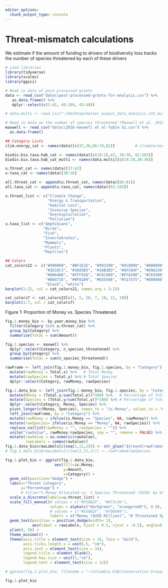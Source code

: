 ```yaml
---
editor_options: 
  chunk_output_type: console
---
```


# Threat-mismatch calculations 

We estimate if the amount of funding to drivers of biodiversity loss tracks the number of species threatened by each of these drivers

```r
# Load libraries
library(tidyverse)
library(scales)
library(ggsci)
```

```r
# Read in data of post-processed grants
data <- read_csv("data\\post-processed-grants-for-analysis.csv") %>%
   as.data.frame() %>%
   dplyr::select(c(1:42, 49:109, 43:48))

# data.multi <- read_csv("~/Desktop/master_output_data_analysis_v15_mutlicategories.csv") %>% as.data.frame()

# Read in data on the number of species threatened (Maxwell et al. 2016)
maxwell <- read_csv("data\\2016-maxwell et al-Table S2.csv") %>%
  as.data.frame()
```
```r



## Category Lists
clim.energy_cat <- names(data)[c(37,38,66:74,81)]         # climate/energy/combos/other

biodiv.bio.taxa.hab_cat <- names(data)[c(19:28,43, 30:36, 82:103)]
biodiv.bio.taxa.hab_cat_multi <- names(data.multi)[c(19:28,30:36)]

u.threat_cat <- names(data)[37:42]
u.taxa_cat <- names(data)[30:36]

all.threat_cat <- append(u.threat_cat, names(data)[66:81])
all.taxa_cat <- append(u.taxa_cat, names(data)[82:103])

u.threat_list <- c("Climate Change", 
                   "Energy & Transportation",
                   "Habitat Loss",
                   "Invasive Species",
                   "Overexploitation",
                   "Pollution")
u.taxa_list <- c("Amphibians",
                 "Birds",
                 "Fish",
                 "Invertebrates",
                 "Mammals",
                 "Plants",
                 "Reptiles")
```
```r
## Colors
cat_colors22 <- c("#990000", "#BF1E1E", "#993399", "#4C0099", "#000099",
                  "#2E10C3", "#3685B3", "#1AB3B3", "#8FC04F", "#09A256", 
                  "#006400", "#FFF928", "#C6C600", "#FFA200", "#CE8300", 
                  "#D0471E", "#9F8109", "#835506", "#317575", "#808080",
                  "black", "white")
barplot(1:22, col = cat_colors22, names.arg = 1:22)

cat_colors7 <- cat_colors22[c(1, 5, 20, 7, 18, 11, 19)]
barplot(1:7, col = cat_colors7)
```


Figure 1: Proportion of Money vs. Species Threatened
```r
fig.1.money_bio <- by.year.money_bio %>%
  filter(Category %in% u.threat_cat) %>%
  group_by(Category) %>%
  summarise(Total = sum(Amount))

fig.1.species <- maxwell %>% 
  dplyr::select(Category, n_species_threatened) %>%
  group_by(Category) %>%
  summarise(Total = sum(n_species_threatened)) 

rawFrame <- left_join(fig.1.money_bio, fig.1.species, by = "Category") %>%
  mutate(rawMoney = Total.x) %>%   # Total Money
  mutate(rawSpecies = Total.y) %>% # Total Species
  dplyr::select(Category, rawMoney, rawSpecies)

fig.1.data_bio <- left_join(fig.1.money_bio, fig.1.species, by = "Category") %>%
  mutate(Money = (Total.x/sum(Total.x))*100) %>%   # Percentage of Total Money
  mutate(Species = (Total.y/sum(Total.y))*100) %>% # Percentage of Total Species
  dplyr::select(Category, Money, Species) %>%
  pivot_longer(c(Money, Species), names_to = "is.Money", values_to = "Amount") %>%
  left_join(rawFrame, by = "Category") %>%
  mutate(rawMoney = ifelse(is.Money == "Species", NA, rawMoney)) %>%
  mutate(rawSpecies= ifelse(is.Money == "Money", NA, rawSpecies)) %>%
  replace_na(list(rawMoney = "", rawSpecies = "")) %>%
  unite("rawValue", rawMoney:rawSpecies, sep = "", remove = FALSE) %>%
  mutate(rawValue = as.numeric(rawValue),
         rawLabels = comma(rawValue))
fig.1.data_bio$rawLabels[c(seq(1,11,2))] <- str_glue("${round(rawFrame$rawMoney/1e6)}m")
# fig.1.data_bio$rawLabels[c(seq(2,12,2))] <- rawFrame$rawSpecies

fig.1.plot_bio <- ggplot(fig.1.data_bio, 
                      aes(fill=is.Money, 
                          y=Amount, 
                          x=Category)) + 
  geom_col(position="dodge") +
  labs(x="Threat Category", 
       y="Percentage") + 
       # title="% Money Allocated vs. % Species Threatened (IUCN) by Unique Threats") +
  scale_x_discrete(labels=u.threat_list) +
  scale_fill_manual(# values = c("#556B2F", "#8f3c36"),
                    values = alpha(c("darkgreen", "orangered4"), 0.9),
                    # values = c("#556B2F", "#708090"),
                    labels = c("Money ($USD Million)", "# Threatened Species")) +
  geom_text(position = position_dodge(width= 1), 
            aes(label = rawLabels, hjust = 0.5, vjust = -0.5), angle=0, size=6) +
  ylim(0, 50) +
  theme_minimal() +
  theme(axis.title = element_text(size = 16, face = "bold"), 
        axis.ticks.length.x = unit(.5, "cm"),
        axis.text = element_text(size = 14),
        legend.title = element_blank(),
        legend.key.size = unit(1,"cm"),
        legend.text = element_text(size = 12))

# ggsave(fig.1.plot_bio, filename = "~/Columbia E3B/Conservation Group/Output V15.2/Figures/money_species_comparison.png", width=15, height=7,dpi = 300)

fig.1.plot_bio
```

